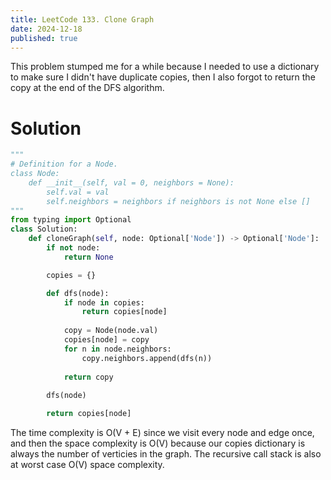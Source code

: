 ---
title: LeetCode 133. Clone Graph
date: 2024-12-18
published: true
---

This problem stumped me for a while because I needed to use a dictionary to make sure I didn't have duplicate copies, then I also forgot to return the copy at the end of the DFS algorithm.

# Solution
```python
"""
# Definition for a Node.
class Node:
    def __init__(self, val = 0, neighbors = None):
        self.val = val
        self.neighbors = neighbors if neighbors is not None else []
"""
from typing import Optional
class Solution:
    def cloneGraph(self, node: Optional['Node']) -> Optional['Node']:
        if not node:
            return None

        copies = {}

        def dfs(node):
            if node in copies:
                return copies[node]
            
            copy = Node(node.val)
            copies[node] = copy
            for n in node.neighbors:
                copy.neighbors.append(dfs(n))
            
            return copy
        
        dfs(node)

        return copies[node]
```
The time complexity is O(V + E) since we visit every node and edge once, and then the space complexity is O(V) because our copies dictionary is always the number of verticies in the graph. The recursive call stack is also at worst case O(V) space complexity.

